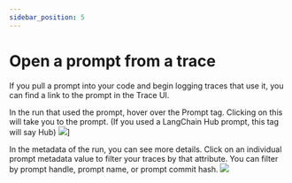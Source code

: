 ```yaml
---
sidebar_position: 5
---
```


# Open a prompt from a trace

If you pull a prompt into your code and begin logging traces that use it, you can find a link to the prompt in the Trace UI.

In the run that used the prompt, hover over the Prompt tag. Clicking on this will take you to the prompt. (If you used a LangChain Hub prompt, this tag will say Hub)
![](./static/trace_with_prompt_link.png)]

In the metadata of the run, you can see more details. Click on an individual prompt metadata value to filter your traces by that attribute. You can filter by prompt handle, prompt name, or prompt commit hash.
![](./static/run_metadata.png)
